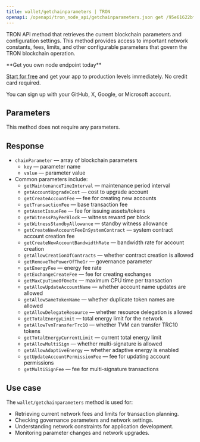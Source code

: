 ---
title: wallet/getchainparameters | TRON
openapi: /openapi/tron_node_api/getchainparameters.json get /95e61622bf6a8af293978377718e3b77/wallet/getchainparameters
---

TRON API method that retrieves the current blockchain parameters and configuration settings. This method provides access to important network constants, fees, limits, and other configurable parameters that govern the TRON blockchain operation.

<Check>
**Get you own node endpoint today**

[Start for free](https://console.chainstack.com/) and get your app to production levels immediately. No credit card required.

You can sign up with your GitHub, X, Google, or Microsoft account.
</Check>


## Parameters

This method does not require any parameters.

## Response

* `chainParameter` — array of blockchain parameters
  * `key` — parameter name
  * `value` — parameter value
* Common parameters include:
  * `getMaintenanceTimeInterval` — maintenance period interval
  * `getAccountUpgradeCost` — cost to upgrade account
  * `getCreateAccountFee` — fee for creating new accounts
  * `getTransactionFee` — base transaction fee
  * `getAssetIssueFee` — fee for issuing assets/tokens
  * `getWitnessPayPerBlock` — witness reward per block
  * `getWitnessStandbyAllowance` — standby witness allowance
  * `getCreateNewAccountFeeInSystemContract` — system contract account creation fee
  * `getCreateNewAccountBandwidthRate` — bandwidth rate for account creation
  * `getAllowCreationOfContracts` — whether contract creation is allowed
  * `getRemoveThePowerOfTheGr` — governance parameter
  * `getEnergyFee` — energy fee rate
  * `getExchangeCreateFee` — fee for creating exchanges
  * `getMaxCpuTimeOfOneTx` — maximum CPU time per transaction
  * `getAllowUpdateAccountName` — whether account name updates are allowed
  * `getAllowSameTokenName` — whether duplicate token names are allowed
  * `getAllowDelegateResource` — whether resource delegation is allowed
  * `getTotalEnergyLimit` — total energy limit for the network
  * `getAllowTvmTransferTrc10` — whether TVM can transfer TRC10 tokens
  * `getTotalEnergyCurrentLimit` — current total energy limit
  * `getAllowMultiSign` — whether multi-signature is allowed
  * `getAllowAdaptiveEnergy` — whether adaptive energy is enabled
  * `getUpdateAccountPermissionFee` — fee for updating account permissions
  * `getMultiSignFee` — fee for multi-signature transactions

## Use case

The `wallet/getchainparameters` method is used for:

* Retrieving current network fees and limits for transaction planning.
* Checking governance parameters and network settings.
* Understanding network constraints for application development.
* Monitoring parameter changes and network upgrades.